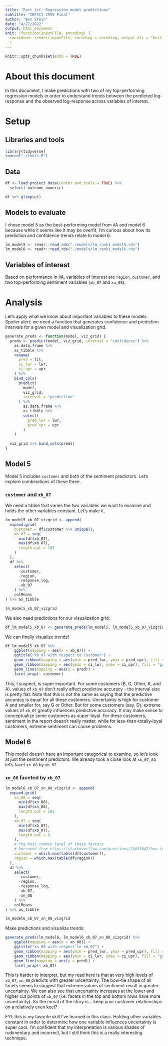 ```yaml
---
title: "Part iiC: Regression model predictions"
subtitle: "INFSCI 2595 Final"
author: "Ben Stein"
date: "4/27/2022"
output: html_document
knit: (function(inputFile, encoding) {
  rmarkdown::render(inputFile, encoding = encoding, output_dir = "knit") }
  )
---
```


```r
knitr::opts_chunk$set(echo = TRUE)
```

# About this document

In this document, I make predictions with two of my top-performing regression models in order to understand trends between the predicted log-response and the observed log-response across variables of interest.

# Setup

## Libraries and tools

```r
library(tidyverse)
source("./tools.R")
```

## Data

```r
df <- load_project_data(center_and_scale = TRUE) %>%
  select(-outcome_numeric)

df %>% glimpse()
```

## Models to evaluate

I chose model 5 as the best-performing model from iiA and model 6 because while it seems like it may be overfit, I'm curious about how its prediction and confidence trends relate to model 6.

```r
lm_model5 <- readr::read_rds("./models/lm_rank1_model5.rds")
lm_model6 <- readr::read_rds("./models/lm_rank3_model6.rds")
```

## Variables of interest

Based on performance in iiA, variables of interest are `region`, `customer`, and two top-performing sentiment variables (`xb_07` and `xn_08`).

# Analysis

Let's apply what we know about important variables to these models. Spoiler alert: we need a function that generates confidence and prediction intervals for a given model and visualization grid.

```r
generate_preds <- function(model, viz_grid) {
  preds <- predict(model, viz_grid, interval = "confidence") %>%
    as.data.frame %>%
    as_tibble %>%
    rename(
      pred = fit,
      ci_lwr = lwr,
      ci_upr = upr
    ) %>%
    bind_cols(
      predict(
        model,
        viz_grid,
        interval = "prediction"
      ) %>%
        as.data.frame %>%
        as_tibble %>%
        select(
          pred_lwr = lwr,
          pred_upr = upr
        )
    )
  
  viz_grid %>% bind_cols(preds)
}
```


## Model 5

Model 5 includes `customer` and both of the sentiment predictors. Let's explore combinations of these three.

### `customer` and `xb_07`

We need a tibble that varies the two variables we want to examine and holds the other variables constant. Let's make it.

```r
lm_model5_xb_07_vizgrid <- append(
  expand.grid(
    customer = df$customer %>% unique(),
    xb_07 = seq(
      min(df$xb_07),
      max(df$xb_07),
      length.out = 101
    )
  ),
  df %>%
    select(
      -customer,
      -region,
      -response_log,
      -xb_07
    ) %>%
    colMeans
) %>% as_tibble

lm_model5_xb_07_vizgrid
```

We also need predictions for our visualization grid:

```r
df_lm_model5_xb_07 <- generate_preds(lm_model5, lm_model5_xb_07_vizgrid)
```

We can finally visualize trends!

```r
df_lm_model5_xb_07 %>%
    ggplot(mapping = aes(x = xb_07)) + 
    ggtitle("xb_07 with respect to customer") +
    geom_ribbon(mapping = aes(ymin = pred_lwr, ymax = pred_upr), fill = "orange") +
    geom_ribbon(mapping = aes(ymin = ci_lwr, ymax = ci_upr), fill = "gray") +
    geom_line(mapping = aes(y = pred)) +
    facet_wrap(~ customer)
```

This, I suspect, is super important. For some customers (B, G, Other, K, and A), values of `xb_07` don't really affect predictive accuracy - the interval size is pretty flat. Note that this is not the same as saying that the predictive accuracy is equal for all these customers. Uncertainty is high for customer A and smaller for, say G or Other. But for some customers (say, D), extreme values of `xb_07` greatly influences predictive accuracy. It may make sense to conceptualize some customers as super-loyal. For these customers, sentiment in the report doesn't really matter, while for less-than-totally-loyal customers, extreme sentiment can cause problems. 

## Model 6

This model doesn't have an important categorical to examine, so let's look at just the sentiment predictors. We already took a close look at `xb_07`, so let's facet `xn_08` by `xb_07`.

### `xn_08` faceted by `xb_07`

```r
lm_model6_xb_07_xn_08_vizgrid <- append(
  expand.grid(
    xn_08 = seq(
      min(df$xn_08),
      max(df$xn_08),
      length.out = 101
    ),
    xb_07 = seq(
      min(df$xb_07),
      max(df$xb_07),
      length.out = 9
    ),
    # the most common level of these factors
    # borrowed from https://stackoverflow.com/questions/18433647/how-to-get-the-most-frequent-level-of-a-categorical-variable-in-r
    customer = which.max(table(df$customer)),
    region = which.max(table(df$region))
  ),
  df %>%
    select(
      -customer,
      -region,
      -response_log,
      -xb_07,
      -xn_08
    ) %>%
    colMeans
) %>% as_tibble

lm_model6_xb_07_xn_08_vizgrid
```

Make predictions and visualize trends:

```r
generate_preds(lm_model6, lm_model6_xb_07_xn_08_vizgrid) %>%
    ggplot(mapping = aes(x = xn_08)) + 
    ggtitle("xn_08 with respect to xb_07") +
    geom_ribbon(mapping = aes(ymin = pred_lwr, ymax = pred_upr), fill = "orange") +
    geom_ribbon(mapping = aes(ymin = ci_lwr, ymax = ci_upr), fill = "gray") +
    geom_line(mapping = aes(y = pred)) +
    facet_wrap(~ xb_07)
```

This is harder to interpret, but my read here is that at very high levels of `xb_07`, `xn_08` predicts with greater uncertainty. The bow-tie shape of all facets seems to suggest that extreme values of sentiment result in greater uncertainty. We can also see that uncertainty increases at the lower and higher cut points of `xb_07` (i.e. facets in the top and bottom rows have more uncertainty). So the moral of the story is... keep your customer relationships on a relatively even keel? 

FYI: this is my favorite skill I've learned in this class. Holding other variables constant in order to determine how one variable influences uncertainty is super cool. I'm confident that my interpretation is various shades of rudimentary and incorrect, but I still think this is a really interesting technique.